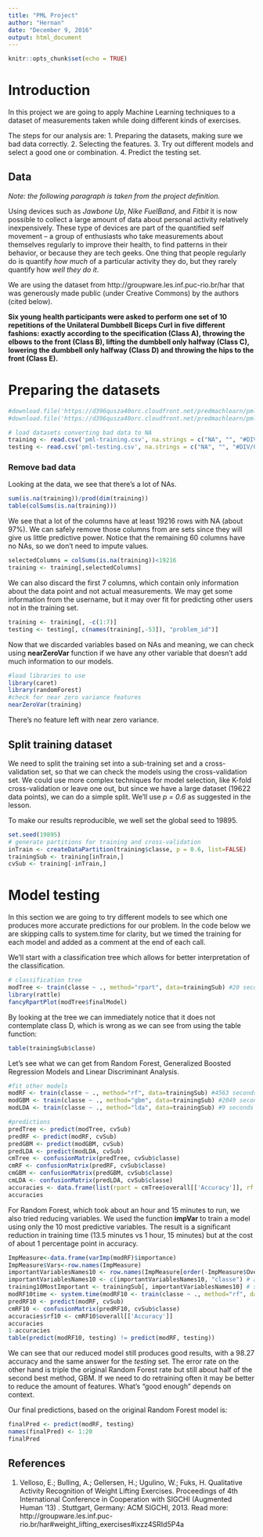 ```yaml
---
title: "PML Project"
author: "Hernan"
date: "December 9, 2016"
output: html_document
---
```



```r
knitr::opts_chunk$set(echo = TRUE)
```

# Introduction
In this project we are going to apply Machine Learning techniques to a dataset of measurements taken while doing different kinds of exercises.

The steps for our analysis are: 
1. Preparing the datasets, making sure we bad data correctly.
2. Selecting the features.
3. Try out different models and select a good one or combination.
4. Predict the testing set.

## Data
*Note: the following paragraph is taken from the project definition.*

Using devices such as *Jawbone Up*, *Nike FuelBand*, and *Fitbit* it is now possible to collect a large amount of data about personal activity relatively inexpensively. These type of devices are part of the quantified self movement – a group of enthusiasts who take measurements about themselves regularly to improve their health, to find patterns in their behavior, or because they are tech geeks. One thing that people regularly do is quantify *how much* of a particular activity they do, but they rarely quantify how *well they do it*.

We are using the dataset from http://groupware.les.inf.puc-rio.br/har that was generously made public (under Creative Commons) by the authors (cited below).

**Six young health participants were asked to perform one set of 10 repetitions of the Unilateral Dumbbell Biceps Curl in five different fashions: exactly according to the specification (Class A), throwing the elbows to the front (Class B), lifting the dumbbell only halfway (Class C), lowering the dumbbell only halfway (Class D) and throwing the hips to the front (Class E).**

# Preparing the datasets
```r
#download.file('https://d396qusza40orc.cloudfront.net/predmachlearn/pml-training.csv', 'pml-training.csv')
#download.file('https://d396qusza40orc.cloudfront.net/predmachlearn/pml-testing.csv', 'pml-testing.csv')

# load datasets converting bad data to NA
training <- read.csv('pml-training.csv', na.strings = c("NA", "", "#DIV/0!"))
testing <- read.csv('pml-testing.csv', na.strings = c("NA", "", "#DIV/0!"))
```

### Remove bad data
Looking at the data, we see that there's a lot of NAs. 

```r
sum(is.na(training))/prod(dim(training))
table(colSums(is.na(training)))
```

We see that a lot of the columns have at least 19216 rows with NA (about 97%). We can safely remove those columns from are sets since they will give us little predictive power. Notice that the remaining 60 columns have no NAs, so we don't need to impute values. 

```r
selectedColumns = colSums(is.na(training))<19216
training <- training[,selectedColumns]
```

We can also discard the first 7 columns, which contain only information about the data point and not actual measurements. We may get some information from the username, but it may over fit for predicting other users not in the training set.

```r
training <- training[, -c(1:7)]
testing <- testing[, c(names(training[,-53]), "problem_id")]
```

Now that we discarded variables based on NAs and meaning, we can check using **nearZeroVar** function if we have any other variable that doesn't add much information to our models.

```r
#load libraries to use
library(caret)
library(randomForest)
#check for near zero variance features
nearZeroVar(training)
```

There's no feature left with near zero variance.

## Split training dataset
We need to split the training set into a sub-training set and a cross-validation set, so that we can check the models using the cross-validation set. We could use more complex techniques for model selection, like K-fold cross-validation or leave one out, but since we have a large dataset (19622 data points), we can do a simple split. We'll use *p = 0.6* as suggested in the lesson. 

To make our results reproducible, we well set the global seed to 19895.

```r
set.seed(19895)
# generate partitions for training and cross-validation
inTrain <- createDataPartition(training$classe, p = 0.6, list=FALSE)
trainingSub <- training[inTrain,]
cvSub <- training[-inTrain,]
```

# Model testing
In this section we are going to try different models to see which one produces more accurate predictions for our problem. In the code below we are skipping calls to system.time for clarity, but we timed the training for each model and added as a comment at the end of each call.

We'll start with a classification tree which allows for better interpretation of the classification.
```r
# classification tree
modTree <- train(classe ~ ., method="rpart", data=trainingSub) #20 seconds
library(rattle)
fancyRpartPlot(modTree$finalModel)
```

By looking at the tree we can immediately notice that it does not contemplate class D, which is wrong as we can see from using the table function:

```r
table(trainingSub$classe)
```

Let's see what we can get from Random Forest, Generalized Boosted Regression Models and Linear Discriminant Analysis.

```r
#fit other models
modRF <- train(classe ~ ., method="rf", data=trainingSub) #4563 seconds
modGBM <- train(classe ~ ., method="gbm", data=trainingSub) #2049 seconds
modLDA <- train(classe ~ ., method="lda", data=trainingSub) #9 seconds
```

```r
#predictions
predTree <- predict(modTree, cvSub)
predRF <- predict(modRF, cvSub)
predGBM <- predict(modGBM, cvSub)
predLDA <- predict(modLDA, cvSub)
cmTree <- confusionMatrix(predTree, cvSub$classe)
cmRF <- confusionMatrix(predRF, cvSub$classe)
cmGBM <- confusionMatrix(predGBM, cvSub$classe)
cmLDA <- confusionMatrix(predLDA, cvSub$classe)
accuracies <- data.frame(list(rpart = cmTree$overall[['Accuracy']], rf = cmRF$overall[['Accuracy']], gbm = cmGBM$overall[['Accuracy']], lda = cmLDA$overall[['Accuracy']]))
accuracies
```
 
For Random Forest, which took about an hour and 15 minutes to run, we also tried reducing variables. We used the function **impVar** to train a model using only the 10 most predictive variables. The result is a significant reduction in training time (13.5 minutes vs 1 hour, 15 minutes) but at the cost of about 1 percentage point in accuracy. 

```r
ImpMeasure<-data.frame(varImp(modRF)$importance)
ImpMeasure$Vars<-row.names(ImpMeasure)
importantVariablesNames10 <- row.names(ImpMeasure[order(-ImpMeasure$Overall),][1:10,])
importantVariablesNames10 <- c(importantVariablesNames10, "classe") # add 'classe' again for training
training10MostImportant <- trainingSub[, importantVariablesNames10] # select columns of trainingSub set
modRF10time <- system.time(modRF10 <- train(classe ~ ., method="rf", data=training10MostImportant))  # 811 seconds using top 10
predRF10 <- predict(modRF, cvSub)
cmRF10 <- confusionMatrix(predRF10, cvSub$classe)
accuracies$rf10 <- cmRF10$overall[['Accuracy']]
accuracies
1-accuracies
table(predict(modRF10, testing) != predict(modRF, testing))

```

We can see that our reduced model still produces good results, with a 98.27 accuracy and the same answer for the *testing* set. The error rate on the other hand is triple the original Random Forest rate but still about half of the second best method, GBM. If we need to do retraining often it may be better to reduce the amount of features. What's "good enough" depends on context.

Our final predictions, based on the original Random Forest model is:
```r
finalPred <- predict(modRF, testing)
names(finalPred) <- 1:20
finalPred
```

## References
1. Velloso, E.; Bulling, A.; Gellersen, H.; Ugulino, W.; Fuks, H. Qualitative Activity Recognition of Weight Lifting Exercises. Proceedings of 4th International Conference in Cooperation with SIGCHI (Augmented Human '13) . Stuttgart, Germany: ACM SIGCHI, 2013.
Read more: http://groupware.les.inf.puc-rio.br/har#weight_lifting_exercises#ixzz4SRId5P4a